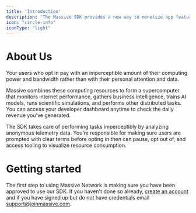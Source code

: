 ```yaml
---
title: 'Introduction'
description: 'The Massive SDK provides a new way to monetize app features and content without annoying ads or low-converting paywalls.'
icon: "circle-info"
iconType: "light"
---
```


# About Us

Your users who opt in pay with an imperceptible amount of their computing power and bandwidth rather than with their personal attention and data.

Massive combines these computing resources to form a supercomputer that monitors internet performance, gathers business intelligence, trains AI models, runs scientific simulations, and performs other distributed tasks. You can access your developer dashboard anytime to check the daily revenue you’ve generated.

The SDK takes care of performing tasks imperceptibly by analyzing anonymous telemetry data. You’re responsible for making sure users are prompted with clear terms before opting in then can pause, opt out of, and access tooling to visualize resource consumption.

# Getting started

The first step to using Massive Network is making sure you have been approved to use our SDK. If you haven't done so already, [create an account](https://partners.joinmassive.com/create-account-sdk) and if you have signed up but do not have credentials email [support@joinmassive.com](support@joinmassive.com).